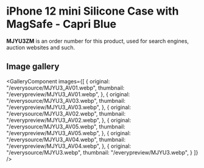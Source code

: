 
# iPhone 12 mini Silicone Case with MagSafe - Capri Blue

<Callout type='info' emoji='👉🏻'>**MJYU3ZM** is an order number for this product, used for search engines, auction websites and such.</Callout>

## Image gallery

<GalleryComponent
    images={[
      {
        original: "/everysource/MJYU3_AV01.webp",
        thumbnail: "/everypreview/MJYU3_AV01.webp",
      },
      {
        original: "/everysource/MJYU3_AV03.webp",
        thumbnail: "/everypreview/MJYU3_AV03.webp",
      },
      {
        original: "/everysource/MJYU3_AV02.webp",
        thumbnail: "/everypreview/MJYU3_AV02.webp",
      },
      {
        original: "/everysource/MJYU3_AV05.webp",
        thumbnail: "/everypreview/MJYU3_AV05.webp",
      },
      {
        original: "/everysource/MJYU3_AV04.webp",
        thumbnail: "/everypreview/MJYU3_AV04.webp",
      },
      {
        original: "/everysource/MJYU3.webp",
        thumbnail: "/everypreview/MJYU3.webp",
      }
    ]}
  />
